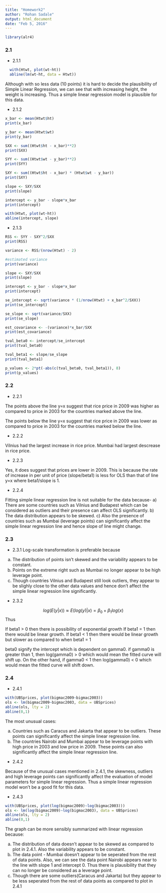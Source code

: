 ```yaml
---
title: "Homework2"
author: "Rohan Sadale"
output: html_document
date: "Feb 5, 2016"
---
```

```r
library(alr4)
```


### 2.1
+ 2.1.1
```r
  with(Htwt, plot(wt~ht))
  abline(lm(wt~ht, data = Htwt))
```

Although with so less data (10 points) it is hard to decide the plausibility of Simple Linear Regression, we can see that with increasing height, the weight is increasing. Thus a simple linear regression model is plausible for this data.

+ 2.1.2
```r
x_bar <- mean(Htwt$ht)
print(x_bar)

y_bar <- mean(Htwt$wt)
print(y_bar)

SXX <- sum((Htwt$ht - x_bar)**2)
print(SXX)

SYY <- sum((Htwt$wt - y_bar)**2)
print(SYY)

SXY <- sum((Htwt$ht - x_bar) * (Htwt$wt - y_bar))
print(SXY)

slope <- SXY/SXX
print(slope)

intercept <- y_bar - slope*x_bar
print(intercept)

with(Htwt, plot(wt~ht))
abline(intercept, slope)
```

+ 2.1.3

```r
RSS <- SYY - SXY^2/SXX
print(RSS)

variance <- RSS/(nrow(Htwt) - 2)

#estimated variance
print(variance)

slope <- SXY/SXX
print(slope)

intercept <- y_bar - slope*x_bar
print(intercept)

se_intercept <- sqrt(variance * (1/nrow(Htwt) + x_bar^2/SXX))
print(se_intercept)

se_slope <- sqrt(variance/SXX)
print(se_slope)
```



```r
est_covariance <- -(variance)*x_bar/SXX
print(est_covariance)

tval_beta0 <- intercept/se_intercept
print(tval_beta0)

tval_beta1 <- slope/se_slope
print(tval_beta1)

p_values <- 2*pt(-abs(c(tval_beta0, tval_beta1)), 8)
print(p_values)
```

### 2.2

+ 2.2.1

The points above the line y=x suggest that rice price in 2009 was higher as compared to price in 2003 for the countries marked above the line.

The points below the line y=x suggest that rice price in 2009 was lower as compared to price in 2003 for the countries marked below the line.

+ 2.2.2

Vilnius had the largest increase in rice price. Mumbai had largest descrease in rice price.

+ 2.2.3

Yes, it does suggest that prices are lower in 2009. This is because the rate of increase in per unit of price (slope/beta1) is less for OLS than that of line y=x where beta1/slope is 1.

+ 2.2.4

Fitting simple linear regression line is not suitable for the data because- 
a) There are some countries such as Vilnius and Budapest which can be considered as outliers and their presence can affect OLS significantly.
b) The data distribution appears to be skewed.
c) Also the presence of countries such as Mumbai (leverage points) can significantly affect the simple linear regression line and hence slope of line might change. 

### 2.3

+ 2.3.1
Log-scale transformation is preferable because 
a) The distribution of points isn't skewed and the variability appears to be constant.
b) Points on the extreme right such as Mumbai no longer appear to be high leverage point.
c) Though countries Vilnius and Budapest still look outliers, they appear to be slighly close to the other data values and hence don't affect the simple linear regression line significantly.

+ 2.3.2

$$log(E(y|x)) \approx E(log(y)|x) = \beta_0 + \beta_1 log(x)$$
Thus
\begin{Large}
$$E(y|x) = e^{\beta_0 + \beta_1 log(x)} = e^{\beta_0}e^{\beta_1 log(x)} = e^{log(\gamma_0)}(e^{log(x)})^{\beta_1} = \gamma_0 x^{\beta_1}$$
\end{Large}

If beta1 > 0 then there is possibility of exponential growth
If beta1 = 1 then there would be linear growth. 
If beta1 < 1 then there would be linear growth but slower as compared to when beta1 = 1

beta0 signify the intercept which is dependent on gamma0. if gamma0 is greater than 1, then log(gamma0) > 0 which would mean the fitted curve will shift up. On the other hand, if gamma0 < 1 then log(gamma0) < 0 which would mean the fitted curve will shift down.


### 2.4
+ 2.4.1

```r
with(UBSprices, plot(bigmac2009~bigmac2003))
ols <- lm(bigmac2009~bigmac2003, data = UBSprices)
abline(ols, lty = 2)
abline(0,1)
```

The most unusual cases:

a) Countries such as Caracus and Jakarta that appear to be outliers. These points can significantly affect the simple linear regression line.
b) The countries Nairobi and Mumbai appear to be leverage points with high price in 2003 and low price in 2009. These points can also significantly affect the simple linear regression line.

+ 2.4.2

Because of the unusual cases mentioned in 2.4.1, the skewness, outliers and high leverage points can significantly affect the evaluation of model parameters for simple linear regression. Thus a simple linear regression model won't be a good fit for this data.

+ 2.4.3

```r
with(UBSprices, plot(log(bigmac2009)~log(bigmac2003)))
ols <- lm(log(bigmac2009)~log(bigmac2003), data = UBSprices)
abline(ols, lty = 2)
abline(0,1)
```

The graph can be more sensibly summarized with linear regression because:

a) The distribution of data doesn't appear to be skewed as compared to plot in 2.4.1. Also the variability appears to be constant.
b) The data point - Mumbai doesn't appear to be seperated from the rest of data points. Also, we can see the data point Nairobi appears near to the line with slope 1 and intercept 0. Thus there is plausibility that they can no longer be considered as a leverage point.
c) Though there are some outliers(Caracus and Jakarta) but they appear to be less seperated from the rest of data points as compared to plot in 2.4.1
